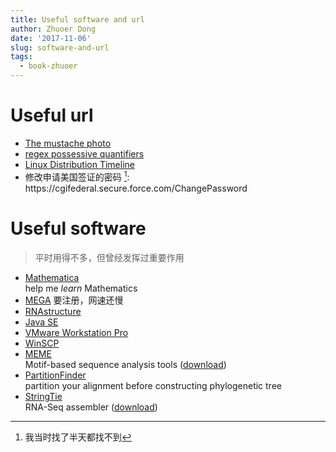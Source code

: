 ```yaml
---
title: Useful software and url
author: Zhuoer Dong
date: '2017-11-06'
slug: software-and-url
tags:
  - book-zhuoer
---
```




# Useful url

- [The mustache photo](http://kbroman.org/blog/2014/08/28/the-mustache-photo/)
- [regex possessive quantifiers](https://chortle.ccsu.edu/FiniteAutomata/Section09/sect09_21.html)
- [Linux Distribution Timeline](https://upload.wikimedia.org/wikipedia/commons/1/1b/Linux_Distribution_Timeline.svg)
- 修改申请美国签证的密码 ^[我当时找了半天都找不到]: https://cgifederal.secure.force.com/ChangePassword



# Useful software

> 平时用得不多，但曾经发挥过重要作用

- [Mathematica](https://tiebamma.github.io/InstallTutorial/)  
  help me _learn_ Mathematics
- [MEGA](https://www.megasoftware.net/home) 要注册，网速还慢
- [RNAstructure](http://rna.urmc.rochester.edu/RNAstructureDownload.html)
- [Java SE](https://www.oracle.com/technetwork/java/javase/downloads/index.html)
- [VMware Workstation Pro](https://www.vmware.com/products/workstation-pro/workstation-pro-evaluation.html)
- [WinSCP](https://winscp.net/eng/index.php)
<br/>
- [MEME](http://meme-suite.org/)  
  Motif-based sequence analysis tools ([download](http://meme-suite.org/doc/download.html))  
- [PartitionFinder](http://www.robertlanfear.com/partitionfinder/)  
  partition your alignment before constructing phylogenetic tree   
- [StringTie](https://ccb.jhu.edu/software/stringtie/)   
  RNA-Seq assembler ([download](https://ccb.jhu.edu/software/stringtie/#install))   
